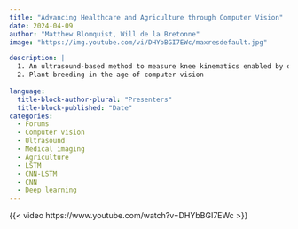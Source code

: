 ```yaml
---
title: "Advancing Healthcare and Agriculture through Computer Vision"
date: 2024-04-09
author: "Matthew Blomquist, Will de la Bretonne"
image: "https://img.youtube.com/vi/DHYbBGI7EWc/maxresdefault.jpg"

description: |
  1. An ultrasound-based method to measure knee kinematics enabled by deep learning<br>
  2. Plant breeding in the age of computer vision
  
language: 
  title-block-author-plural: "Presenters"
  title-block-published: "Date"
categories:
  - Forums
  - Computer vision
  - Ultrasound
  - Medical imaging
  - Agriculture
  - LSTM
  - CNN-LSTM
  - CNN
  - Deep learning
---
```


{{< video https://www.youtube.com/watch?v=DHYbBGI7EWc >}}
